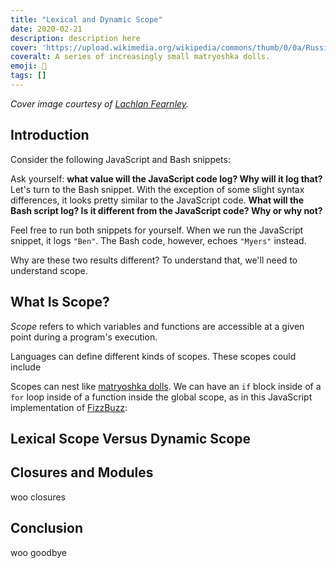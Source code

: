 ```yaml
---
title: "Lexical and Dynamic Scope"
date: 2020-02-21
description: description here
cover: 'https://upload.wikimedia.org/wikipedia/commons/thumb/0/0a/Russian_Dolls.jpg/1280px-Russian_Dolls.jpg'
coveralt: A series of increasingly small matryoshka dolls.
emoji: 🔎
tags: []
---
```



<p style="margin-top: 0;"><i>Cover image courtesy of <a href="https://commons.wikimedia.org/wiki/File:Russian_Dolls.jpg">Lachlan Fearnley</a>.</i></p>

## Introduction

Consider the following JavaScript and Bash snippets:

<SideBySide>
    <IntroductionJavascriptSnippet />
    <IntroductionBashSnippet />
</SideBySide>

Ask yourself: **what value will the JavaScript code log? Why will it log that?** Let's turn to the Bash snippet. With the exception of some slight syntax differences, it looks pretty similar to the JavaScript code. **What will the Bash script log? Is it different from the JavaScript code? Why or why not?**

Feel free to run both snippets for yourself. When we run the JavaScript snippet, it logs `"Ben"`. The Bash code, however, echoes `"Myers"` instead.

Why are these two results different? To understand that, we'll need to understand scope.

## What Is Scope?

<p><dfn>Scope</dfn> refers to which variables and functions are accessible at a given point during a program's execution.</p>

Languages can define different kinds of scopes. These scopes could include

Scopes can nest like [matryoshka dolls](https://en.wikipedia.org/wiki/Matryoshka_doll). We can have an `if` block inside of a `for` loop inside of a function inside the global scope, as in this JavaScript implementation of [FizzBuzz](https://en.wikipedia.org/wiki/Fizz_buzz):

<div id="nestedScopesExample">
	<FizzbuzzSnippet />
</div>

## Lexical Scope Versus Dynamic Scope

## Closures and Modules

woo closures

## Conclusion

woo goodbye